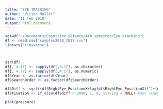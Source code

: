 ```yaml
---
title: "EYE TRACKING"
author: "Victor Møller"
date: "11 feb 2019"
output: html_document
---
```


```r
setwd("~/Documents/Cognitive Science/4th semester/Eye-tracking")
df <- read.csv("samples2018_2019.csv")
library("tidyverse")




```


```r
str(df)
df[, 4:17] <- sapply(df[,4:17], as.character)
df[, 4:17] <- sapply(df[,4:17], as.numeric)
df$Year <- as.factor(df$Year)
df$SearchOrder <- as.factor(df$SearchOrder)

df$Diff <- sqrt((df$RightEye_PositionX+lag(df$RightEye_PositionX))^2+(df$RightEye_PositionY+lag(df$RightEye_PositionY))^2)
df$Fixation <- if_else(df$diff < 2000, 1, 0, missing = NULL) #not ready
```



```r
plot(pressure)
```

